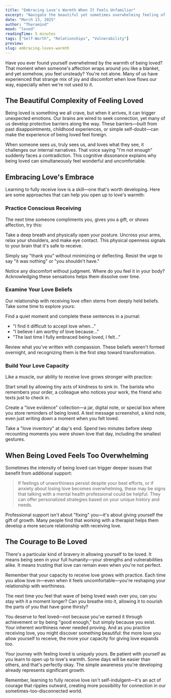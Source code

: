 ```yaml
---
title: "Embracing Love's Warmth When It Feels Unfamiliar"
excerpt: "Navigate the beautiful yet sometimes overwhelming feeling of being loved"
date: "March 13, 2025"
author: "Theramind"
mood: "loved"
readingTime: 5 minutes
tags: ["Self-Worth", "Relationships", "Vulnerability"]
preview:
slug: embracing-loves-warmth
---
```


Have you ever found yourself overwhelmed by the warmth of being loved? That moment when someone's affection wraps around you like a blanket, and yet somehow, you feel unsteady? You're not alone. Many of us have experienced that strange mix of joy and discomfort when love flows our way, especially when we're not used to it.

## The Beautiful Complexity of Feeling Loved

Being loved is something we all crave, but when it arrives, it can trigger unexpected emotions. Our brains are wired to seek connection, yet many of us develop protective barriers along the way. These barriers—built from past disappointments, childhood experiences, or simple self-doubt—can make the experience of being loved feel foreign.

When someone sees us, truly sees us, and loves what they see, it challenges our internal narratives. That voice saying "I'm not enough" suddenly faces a contradiction. This cognitive dissonance explains why being loved can simultaneously feel wonderful and uncomfortable.

## Embracing Love's Embrace

Learning to fully receive love is a skill—one that's worth developing. Here are some approaches that can help you open up to love's warmth:

### Practice Conscious Receiving

The next time someone compliments you, gives you a gift, or shows affection, try this:

Take a deep breath and physically open your posture. Uncross your arms, relax your shoulders, and make eye contact. This physical openness signals to your brain that it's safe to receive.

Simply say "thank you" without minimizing or deflecting. Resist the urge to say "it was nothing" or "you shouldn't have."

Notice any discomfort without judgment. Where do you feel it in your body? Acknowledging these sensations helps them dissolve over time.

### Examine Your Love Beliefs

Our relationship with receiving love often stems from deeply held beliefs. Take some time to explore yours:

Find a quiet moment and complete these sentences in a journal:

- "I find it difficult to accept love when..."
- "I believe I am worthy of love because..."
- "The last time I fully embraced being loved, I felt..."

Review what you've written with compassion. These beliefs weren't formed overnight, and recognizing them is the first step toward transformation.

### Build Your Love Capacity

Like a muscle, our ability to receive love grows stronger with practice:

Start small by allowing tiny acts of kindness to sink in. The barista who remembers your order, a colleague who notices your work, the friend who texts just to check in.

Create a "love evidence" collection—a jar, digital note, or special box where you store reminders of being loved. A text message screenshot, a kind note, even just writing down a moment when you felt loved.

Take a "love inventory" at day's end. Spend two minutes before sleep recounting moments you were shown love that day, including the smallest gestures.

## When Being Loved Feels Too Overwhelming

Sometimes the intensity of being loved can trigger deeper issues that benefit from additional support:

> If feelings of unworthiness persist despite your best efforts, or if anxiety about losing love becomes overwhelming, these may be signs that talking with a mental health professional could be helpful. They can offer personalized strategies based on your unique history and needs.

Professional support isn't about "fixing" you—it's about giving yourself the gift of growth. Many people find that working with a therapist helps them develop a more secure relationship with receiving love.

## The Courage to Be Loved

There's a particular kind of bravery in allowing yourself to be loved. It means being seen in your full humanity—your strengths and vulnerabilities alike. It means trusting that love can remain even when you're not perfect.

Remember that your capacity to receive love grows with practice. Each time you allow love in—even when it feels uncomfortable—you're reshaping your relationship with worthiness.

The next time you feel that wave of being loved wash over you, can you stay with it a moment longer? Can you breathe into it, allowing it to nourish the parts of you that have gone thirsty?

You deserve to feel loved—not because you've earned it through achievement or by being "good enough," but simply because you exist. Your inherent worthiness never needed proving. And as you practice receiving love, you might discover something beautiful: the more love you allow yourself to receive, the more your capacity for giving love expands too.

Your journey with feeling loved is uniquely yours. Be patient with yourself as you learn to open up to love's warmth. Some days will be easier than others, and that's perfectly okay. The simple awareness you're developing already represents significant growth.

Remember, learning to fully receive love isn't self-indulgent—it's an act of courage that ripples outward, creating more possibility for connection in our sometimes-too-disconnected world.
